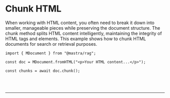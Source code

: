 
# Chunk HTML

When working with HTML content, you often need to break it down into smaller, manageable pieces while preserving the document structure. The chunk method splits HTML content intelligently, maintaining the integrity of HTML tags and elements. This example shows how to chunk HTML documents for search or retrieval purposes.

```tsx copy
import { MDocument } from "@mastra/rag";

const doc = MDocument.fromHTML("<p>Your HTML content...</p>");

const chunks = await doc.chunk();
```

<br />
<br />
<hr className="dark:border-[#404040] border-gray-300" />
<br />
<br />
<GithubLink link={'https://github.com/mastra-ai/mastra/blob/main/examples/basics/rag/chunk-html.ts'} />
